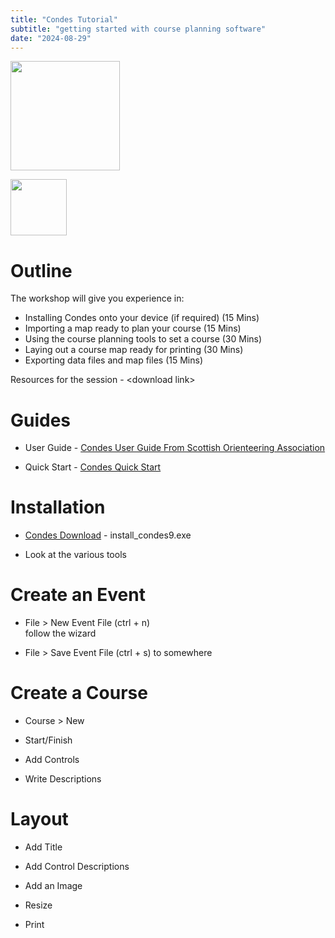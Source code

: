 ```yaml
---
title: "Condes Tutorial"
subtitle: "getting started with course planning software"
date: "2024-08-29"
---
```


::: {layout-ncol="2"}
[![](condes.jpeg){width="175"}](https://www.condes.net/)

[![](DOC.png){fig-align="right" width="90"}](https://www.dunedinorienteering.org/)
:::

# Outline

The workshop will give you experience in:

-   Installing Condes onto your device (if required) (15 Mins)
-   Importing a map ready to plan your course (15 Mins)
-   Using the course planning tools to set a course (30 Mins)
-   Laying out a course map ready for printing (30 Mins)
-   Exporting data files and map files (15 Mins)

Resources for the session - \<download link\>

# Guides

-   User Guide - [Condes User Guide From Scottish Orienteering Association](https://www.condes.net/onlinehelp/index.html?CondesUserGuideFromScottishOrienteeringAssociation){target="_blank"}

-   Quick Start - [Condes Quick Start](https://www.condes.net/onlinehelp/index.html?HowToGetAQuickStart){target="_blank"}

# Installation

-   [Condes Download](https://condes.net/download/){target="_blank"} - install_condes9.exe

-   Look at the various tools

# Create an Event

-   File \> New Event File (ctrl + n)\
    follow the wizard

-   File \> Save Event File (ctrl + s) to somewhere

# Create a Course

-   Course \> New

-   Start/Finish

-   Add Controls

-   Write Descriptions

# Layout

-   Add Title

-   Add Control Descriptions

-   Add an Image

-   Resize

-   Print
